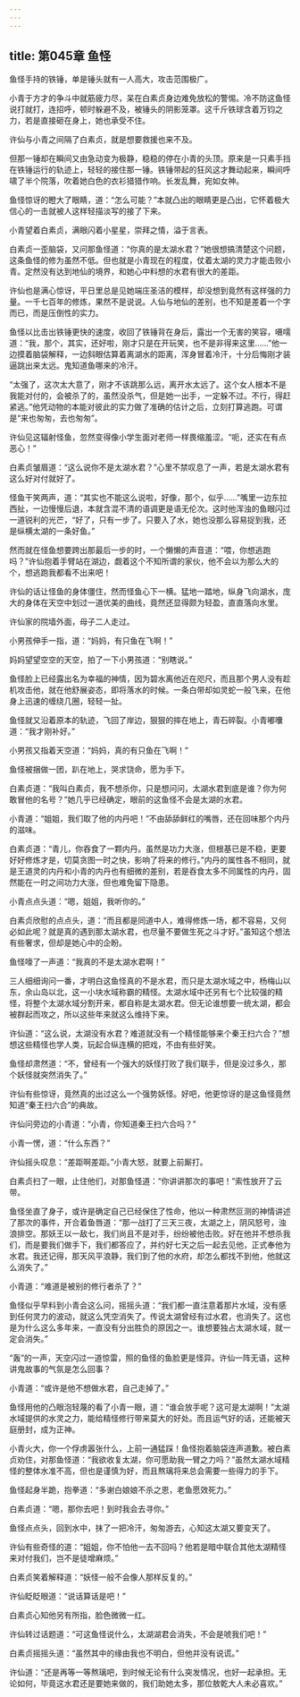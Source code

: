 ```yaml
---
---
---
```

title: 第045章 鱼怪
---





鱼怪手持的铁锤，单是锤头就有一人高大，攻击范围极广。

小青于方才的争斗中就筋疲力尽，呆在白素贞身边难免放松的警惕。冷不防这鱼怪说打就打，连招呼，顿时躲避不及，被锤头的阴影笼罩。这千斤铁球含着万钧之力，若是直接砸在身上，她也承受不住。

许仙与小青之间隔了白素贞，就是想要救援也来不及。

但那一锤却在瞬间又由急动变为极静，稳稳的停在小青的头顶。原来是一只素手挡在铁锤运行的轨迹上，轻轻的接住那一锤。铁锤带起的狂风这才舞动起来，瞬间呼啸了半个院落，吹着她白色的衣衫猎猎作响。长发乱舞，宛如女神。

鱼怪惊讶的瞪大了眼睛，道：“怎么可能？”本就凸出的眼睛更是凸出，它怀着极大信心的一击就被人这样轻描淡写的接了下来。

小青望着白素贞，满眼闪着小星星，崇拜之情，溢于言表。

白素贞一歪脑袋，又问那鱼怪道：“你真的是太湖水君？”她很想搞清楚这个问题，这条鱼怪的修为虽然不低。但也就是小青现在的程度，仗着太湖的灵力才能击败小青。定然没有达到地仙的境界，和她心中料想的水君有很大的差距。

许仙也是满心惊讶，平日里总是见她端庄圣洁的模样，却没想到竟然有这样强的力量。一千七百年的修炼，果然不是说说。人仙与地仙的差别，也不知是差着一个字而已，而是压倒性的实力。

鱼怪以比击出铁锤更快的速度，收回了铁锤背在身后，露出一个无害的笑容，嗫嚅道：“我，那个，其实，还好啦，刚才只是在开玩笑，也不是非得来这里……”他一边摸着脑袋解释，一边斜眼估算着离湖水的距离，浑身冒着冷汗，十分后悔刚才装逼跳出来太远。鬼知道鱼哪来的冷汗。

“太强了，这次太大意了，刚才不该跳那么远，离开水太远了。这个女人根本不是我能对付的，会被杀了的，虽然没杀气，但是她一出手，一定躲不过。不行，得赶紧逃。”他凭动物的本能对彼此的实力做了准确的估计之后，立刻打算逃跑。可谓是“来也匆匆，去也匆匆”。

许仙见这辐射怪鱼，忽然变得像小学生面对老师一样畏缩羞涩。“呃，还实在有点恶心！”

白素贞皱眉道：“这么说你不是太湖水君？”心里不禁叹息了一声，若是太湖水君有这么好对付就好了。

怪鱼干笑两声，道：“其实也不能这么说啦，好像，那个，似乎……”嘴里一边东拉西扯，一边慢慢后退，本就含混不清的语调更是语无伦次。这时他浑浊的鱼眼闪过一道锐利的光芒，“好了，只有一步了。只要入了水，她也没那么容易捉到我，还是纵横太湖的一条好鱼。”

然而就在怪鱼想要跨出那最后一步的时，一个懒懒的声音道：“喂，你想逃跑吗？”许仙抱着手臂站在湖边，觑着这个不知所谓的家伙，他不会以为那么大的个，想逃跑我都看不出来吧！

许仙的话让怪鱼的身体僵住，然而怪鱼心下一横。猛地一踏地，纵身飞向湖水，庞大的身体在天空中划过一道优美的曲线，竟然还显得颇为轻盈，直直落向水里。

许仙家的院墙外面，母子二人走过。

小男孩伸手一指，道：“妈妈，有只鱼在飞啊！”

妈妈望望空空的天空，拍了一下小男孩道：“别瞎说。”

鱼怪脸上已经露出名为幸福的神情，因为碧水离他近在咫尺，而且那个男人没有趁机攻击他，就在他舒展姿态，即将落水的时候。一条白带却如灵蛇一般飞来，在他身上迅速的缠绕几圈，轻轻一扯。

鱼怪就又沿着原本的轨迹，飞回了岸边，狠狠的摔在地上，青石碎裂。小青嘟囔道：“我才刚补好。”

小男孩又指着天空道：“妈妈，真的有只鱼在飞啊！”

鱼怪被捆做一团，趴在地上，哭求饶命，愿为手下。

白素贞道：“我叫白素贞，我不想杀你，只是想问问，太湖水君到底是谁？你为何敢冒他的名号？”她几乎已经确定，眼前的这鱼怪不会是太湖的水君。

小青道：“姐姐，我们取了他的内丹吧！”不由舔舔鲜红的嘴唇，还在回味那个内丹的滋味。

白素贞道：“青儿，你吞食了一颗内丹。虽然是功力大涨，但根基已是不稳，更要好好修炼才是，切莫贪图一时之快，影响了将来的修行。”内丹的属性各不相同，就是王道灵的内丹和小青的内丹也有细微的差别，若是吞食太多不同属性的内丹，固然能在一时之间功力大涨，但也难免留下隐患。

小青点点头道：“嗯，姐姐，我听你的。”

白素贞欣慰的点点头，道：“而且都是同道中人，难得修炼一场，都不容易，又何必如此呢？就是真的遇到那太湖水君，也尽量不要做生死之斗才好。”虽知这个想法有些奢求，但却是她心中的企盼。

鱼怪嚎了一声道：“我真的不是太湖水君啊！”

三人细细询问一番，才明白这鱼怪真的不是水君，而只是太湖水域之中，杨梅山以东，余山岛以北，这一小块水域称霸的精怪。太湖水域中还另有七个比较强的精怪，将整个太湖水域分割开来，都自称是太湖水君。但无论谁想要一统太湖，都会被群起而攻之，所以这些年来就这么维持下来。

许仙道：“这么说，太湖没有水君？难道就没有一个精怪能够来个秦王扫六合？”想想这些精怪也学人类，玩起合纵连横的把戏，不由有些好笑。

鱼怪却肃然道：“不，曾经有一个强大的妖怪打败了我们联手，但是没过多久，那个妖怪就突然消失了。”

许仙有些惊讶，竟然真的出过这么一个强势妖怪。好吧，他更惊讶的是这鱼怪竟然知道“秦王扫六合”的典故。

许仙问旁边的小青道：“小青，你知道秦王扫六合吗？”

小青一愣，道：“什么东西？”

许仙摇头叹息：“差距啊差距。”小青大怒，就要上前厮打。

白素贞扫了一眼，止住他们，对那鱼怪道：“你讲讲那次的事吧！”索性放开了云带。

鱼怪坐直了身子，或许是确定自己已经保住了性命，他以一种肃然叵测的神情讲述了那次的事件，开合着鱼唇道：“那一战打了三天三夜，太湖之上，阴风怒号，浊浪排空。那妖王以一敌七，我们尚且不是对手，纷纷被他击败。好在他并不想杀我们，而是要我们做手下，我们都答应了，并约好七天之后一起去见他，正式奉他为水君。我还记得，那天风平浪静，我们到了他的水府，却怎么都找不到他，他就这么消失了。”

小青道：“难道是被别的修行者杀了？”

鱼怪似乎早料到小青会这么问，摇摇头道：“我们都一直注意着那片水域，没有感到任何灵力的波动，就这么凭空消失了。传说太湖曾经有过水君，也消失了。这也是为什么这么多年来，一直没有分出胜负的原因之一。谁想要独占太湖水域，就一定会消失。”

“轰”的一声，天空闪过一道惊雷，照的鱼怪的鱼脸更是怪异。许仙一阵无语，这种讲鬼故事的气氛是怎么回事？

小青道：“或许是他不想做水君，自己走掉了。”

鱼怪用他的凸眼泡轻蔑的看了小青一眼，道：“谁会放手呢？这可是太湖啊！”太湖水域提供的水灵之力，能给精怪修行带来莫大的好处。而且运气好的话，还能被天庭册封，成为正神。

小青火大，你一个俘虏嚣张什么，上前一通猛踩！鱼怪抱着脑袋连声道歉。被白素贞劝住，对那鱼怪道：“我欲收复太湖，你可愿助我一臂之力吗？”虽然太湖水域精怪的整体水准不高，但也是谨慎为好，而且熬璃将来总会需要一些得力的手下。

鱼怪起身半跪，抱拳道：“多谢白娘娘不杀之恩，老鱼愿效死力。”

白素贞道：“嗯，那你去吧！到时我会去寻你。”

鱼怪点点头，回到水中，抹了一把冷汗，匆匆游去，心知这太湖又要变天了。

许仙有些奇怪的道：“姐姐，你不怕他一去不回吗？他若是暗中联合其他太湖精怪来对付我们，岂不是徒增麻烦。”

白素贞笑着解释道：“妖怪一般不会像人那样反复的。”

许仙眨眨眼道：“说话算话是吧！”

白素贞心知他另有所指，脸色微微一红。

许仙转过话题道：“可这鱼怪说什么，太湖湖君会消失，不会是唬我们吧！”

白素贞摇摇头道：“虽然其中的缘由我也不明白，但他并没有说谎。”

许仙道：“还是再等一等熬璃吧，到时候无论有什么突发情况，也好一起承担。无论如何，毕竟这水君还是要她来做的，我们助她太多，那位敖乾大人未必喜欢。”